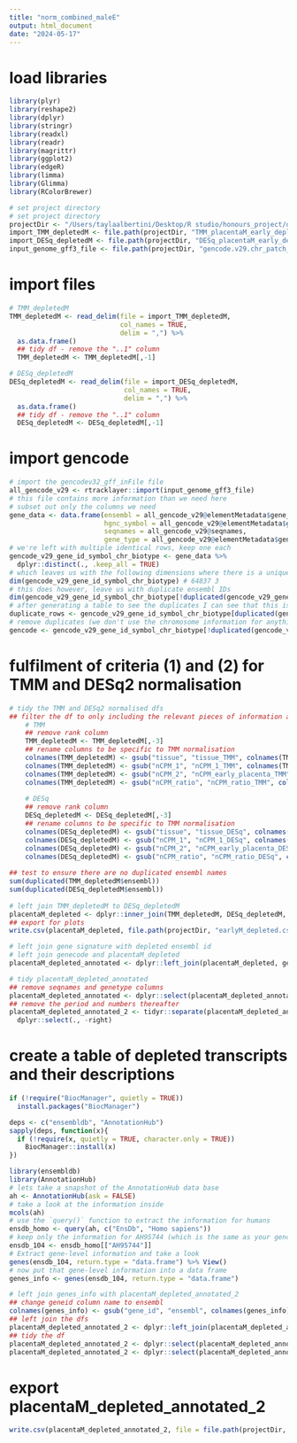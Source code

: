 ```yaml
---
title: "norm_combined_maleE"
output: html_document
date: "2024-05-17"
---
```


# load libraries
```r
library(plyr)
library(reshape2)
library(dplyr)
library(stringr)
library(readxl)
library(readr)
library(magrittr)
library(ggplot2)
library(edgeR)
library(limma)
library(Glimma)
library(RColorBrewer)

# set project directory
# set project directory
projectDir <- "/Users/taylaalbertini/Desktop/R studio/honours_project/oxygen_threshold/rawData"
import_TMM_depletedM <- file.path(projectDir, "TMM_placentaM_early_depleted.csv")
import_DESq_depletedM <- file.path(projectDir, "DESq_placentaM_early_depleted.csv")
input_genome_gff3_file <- file.path(projectDir, "gencode.v29.chr_patch_hapl_scaff.annotation.gff3")
```

# import files
```r
# TMM_depletedM
TMM_depletedM <- read_delim(file = import_TMM_depletedM,
                            col_names = TRUE,
                            delim = ",") %>%
  as.data.frame()
  ## tidy df - remove the "..1" column
  TMM_depletedM <- TMM_depletedM[,-1]

# DESq_depletedM
DESq_depletedM <- read_delim(file = import_DESq_depletedM,
                             col_names = TRUE,
                             delim = ",") %>%
  as.data.frame()
  ## tidy df - remove the "..1" column
  DESq_depletedM <- DESq_depletedM[,-1]
```

# import gencode
```r
# import the gencodev32_gff_inFile file
all_gencode_v29 <- rtracklayer::import(input_genome_gff3_file)
# this file contains more information than we need here
# subset out only the columns we need
gene_data <- data.frame(ensembl = all_gencode_v29@elementMetadata$gene_id,
                        hgnc_symbol = all_gencode_v29@elementMetadata$gene_name,
                        seqnames = all_gencode_v29@seqnames,
                        gene_type = all_gencode_v29@elementMetadata$gene_type)
# we're left with multiple identical rows, keep one each
gencode_v29_gene_id_symbol_chr_biotype <- gene_data %>%
  dplyr::distinct(., .keep_all = TRUE)
# which leaves us with the following dimensions where there is a unique combination of ensembl ID, hgnc symbol and chromosome
dim(gencode_v29_gene_id_symbol_chr_biotype) # 64837 3
# this does however, leave us with duplicate ensembl IDs
dim(gencode_v29_gene_id_symbol_chr_biotype[!duplicated(gencode_v29_gene_id_symbol_chr_biotype$ensembl), ]) # 64792 3
# after generating a table to see the duplicates I can see that this is an X/Y chromosome issue. All genes are assigned to both chromosomes
duplicate_rows <- gencode_v29_gene_id_symbol_chr_biotype[duplicated(gencode_v29_gene_id_symbol_chr_biotype$ensembl) | duplicated(gencode_v29_gene_id_symbol_chr_biotype$ensembl, fromLast = TRUE),]
# remove duplicates (we don't use the chromosome information for anything)
gencode <- gencode_v29_gene_id_symbol_chr_biotype[!duplicated(gencode_v29_gene_id_symbol_chr_biotype$ensembl), ]
```

# fulfilment of criteria (1) and (2) for TMM and DESq2 normalisation 
```r
# tidy the TMM and DESq2 normalised dfs
## filter the df to only including the relevant pieces of information and make specific to normalisation technique
    # TMM 
    ## remove rank column
    TMM_depletedM <- TMM_depletedM[,-3]
    ## rename columns to be specific to TMM normalisation
    colnames(TMM_depletedM) <- gsub("tissue", "tissue_TMM", colnames(TMM_depletedM))
    colnames(TMM_depletedM) <- gsub("nCPM_1", "nCPM_1_TMM", colnames(TMM_depletedM))
    colnames(TMM_depletedM) <- gsub("nCPM_2", "nCPM_early_placenta_TMM", colnames(TMM_depletedM))
    colnames(TMM_depletedM) <- gsub("nCPM_ratio", "nCPM_ratio_TMM", colnames(TMM_depletedM))
  
    # DESq
    ## remove rank column
    DESq_depletedM <- DESq_depletedM[,-3]
    ## rename columns to be specific to TMM normalisation
    colnames(DESq_depletedM) <- gsub("tissue", "tissue_DESq", colnames(DESq_depletedM))
    colnames(DESq_depletedM) <- gsub("nCPM_1", "nCPM_1_DESq", colnames(DESq_depletedM))
    colnames(DESq_depletedM) <- gsub("nCPM_2", "nCPM_early_placenta_DESq", colnames(DESq_depletedM))
    colnames(DESq_depletedM) <- gsub("nCPM_ratio", "nCPM_ratio_DESq", colnames(DESq_depletedM))
      
## test to ensure there are no duplicated ensembl names
sum(duplicated(TMM_depletedM$ensembl))
sum(duplicated(DESq_depletedM$ensembl))
        
# left join TMM_depletedM to DESq_depletedM
placentaM_depleted <- dplyr::inner_join(TMM_depletedM, DESq_depletedM, by = join_by(ensembl))
## export for plots
write.csv(placentaM_depleted, file.path(projectDir, "earlyM_depleted.csv"))

# left join gene signature with depleted ensembl id
# left join genecode and placentaM_depleted
placentaM_depleted_annotated <- dplyr::left_join(placentaM_depleted, gencode, by = join_by(ensembl))

# tidy placentaM_depleted_annotated
## remove seqnames and genetype columns
placentaM_depleted_annotated <- dplyr::select(placentaM_depleted_annotated, -seqnames, -gene_type)
## remove the period and numbers thereafter
placentaM_depleted_annotated_2 <- tidyr::separate(placentaM_depleted_annotated, col = ensembl, into = c("ensembl", "right")) %>%
  dplyr::select(., -right)
```

# create a table of depleted transcripts and their descriptions
```r
if (!require("BiocManager", quietly = TRUE))
  install.packages("BiocManager")

deps <- c("ensembldb", "AnnotationHub")
sapply(deps, function(x){
  if (!require(x, quietly = TRUE, character.only = TRUE))
    BiocManager::install(x)
})

library(ensembldb)
library(AnnotationHub)
# lets take a snapshot of the AnnotationHub data base
ah <- AnnotationHub(ask = FALSE)
# take a look at the information inside
mcols(ah)
# use the `query()` function to extract the information for humans
ensdb_homo <- query(ah, c("EnsDb", "Homo sapiens"))
# keep only the information for AH95744 (which is the same as your gencode V29)
ensdb_104 <- ensdb_homo[["AH95744"]]
# Extract gene-level information and take a look
genes(ensdb_104, return.type = "data.frame") %>% View()
# now put that gene-level information into a data frame
genes_info <- genes(ensdb_104, return.type = "data.frame")

# left join genes_info with placentaM_depleted_annotated_2
## change geneid column name to ensembl
colnames(genes_info) <- gsub("gene_id", "ensembl", colnames(genes_info)) 
## left join the dfs
placentaM_depleted_annotated_2 <- dplyr::left_join(placentaM_depleted_annotated_2, genes_info, by = join_by(ensembl))
## tidy the df
placentaM_depleted_annotated_2 <- dplyr::select(placentaM_depleted_annotated_2, -11:-17)
placentaM_depleted_annotated_2 <- dplyr::select(placentaM_depleted_annotated_2, -12:-15)
```

# export placentaM_depleted_annotated_2
```r
write.csv(placentaM_depleted_annotated_2, file = file.path(projectDir, "early_placentaM_depleted_annotated.csv"))
```
